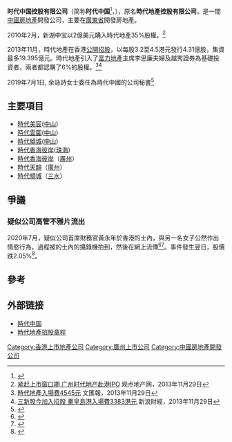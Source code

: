 '''时代中国控股有限公司'''（简称'''时代中国'''<ref>{{Cite web|url=http://news.winshang.com/html/063/4800.html|title=时代地产更名为时代中国 首份“成绩单”与更名后的第一仗|accessdate=2018-03-03|work=news.winshang.com|archive-date=2020-08-12|archive-url=https://web.archive.org/web/20200812203659/http://news.winshang.com/html/063/4800.html|dead-url=no}}</ref>，{{sehk|1233}}），原名'''時代地產控股有限公司'''，是一間[[中國|中國]][[房地產|房地產]]開發公司，主要在[[廣東省|廣東省]]開發房地產。

2010年2月，新湖中宝以2億美元購入時代地產35%股權。<ref>[http://www.guandian.cn/article/20131129/139411.html 紧赶上市窗口期 广州时代地产赴港IPO] {{Wayback|url=http://www.guandian.cn/article/20131129/139411.html |date=20201021081533 }} 观点地产网，2013年11月29日</ref>

2013年11月，時代地產在香港[[公開招股|公開招股]]，以每股3.2至4.5港元發行4.31億股，集資最多19.395億元。時代地產引入了[[富力地產|富力地產]]主席李思廉夫婦及越秀證券為基礎投資者，兩者都認購了6%的股權。<ref>[http://paper.wenweipo.com/2013/11/29/FI1311290005.htm 時代地產入場費4545元] {{Wayback|url=http://paper.wenweipo.com/2013/11/29/FI1311290005.htm |date=20160304050650 }} 文匯報，2013年11月29日</ref><ref>[http://finance.sina.com.hk/news/-11-6323522/1.html 三新股今加入招股 秦皇島港入場費3383港元] {{Wayback|url=http://finance.sina.com.hk/news/-11-6323522/1.html |date=20131203002659 }} 新浪財經，2013年11月29日</ref>

2019年7月1日, 余詠詩女士委任為時代中國的公司秘書<ref>{{Cite web |url=http://www.timesgroup.cn/upload/file/2019-06-25/4eb033d8-8543-4943-9d90-f64edf3cc8ba.pdf |title=時代中國 更換首席財務官、公司秘書及授權代表 |access-date=2020-07-12 |archive-date=2020-07-12 |archive-url=https://web.archive.org/web/20200712153943/http://www.timesgroup.cn/upload/file/2019-06-25/4eb033d8-8543-4943-9d90-f64edf3cc8ba.pdf |dead-url=no }}</ref>

==主要項目==
*[[時代美宸|時代美宸]]([[中山市|中山]])
*[[時代雲圖|時代雲圖]]([[中山市|中山]])
*[[時代傾城|時代傾城]]([[中山市|中山]])
*[[時代香海彼岸|時代香海彼岸]]([[珠海|珠海]])
*[[時代香海彼岸|時代香海彼岸]]（[[廣州|廣州]]）
*[[時代天韻|時代天韻]]（[[廣州|廣州]]）
*[[時代傾城|時代傾城]]（[[三水|三水]]）

==爭議==
===疑似公司高管不雅片流出===
2020年7月，疑似公司首席財務官黃永年於香港的士內，與另一名女子公然作出情慾行為，過程被的士內的攝錄機拍到，然後在網上流傳<ref>{{cite web |title=【CFO情慾片？】4分鐘的士情慾短片 男主角疑似時代中國CFO |url=https://hk.appledaily.com/finance/20200708/IH2W5DYTYOVCS6B44PKLJFMSBE/ |website=香港蘋果日報 |accessdate=2020-07-08 |archive-date=2020-08-05 |archive-url=https://web.archive.org/web/20200805111605/https://hk.appledaily.com/finance/20200708/IH2W5DYTYOVCS6B44PKLJFMSBE/ |dead-url=yes }}</ref><ref>{{cite web |title=(含影片)時代中國控股(1233.HK) CFO黃永年疑似溝女記 |url=https://www.hkmarket1314.com/blog/284447/ |website=Cup S |accessdate=2020-07-08 |archive-date=2020-07-13 |archive-url=https://web.archive.org/web/20200713125158/https://www.hkmarket1314.com/blog/284447/ |dead-url=no }}</ref>。事件發生翌日，股價跌2.05%<ref>{{cite web |title=時代中國CFO疑捲入「的士事件」 股價今跑輸大市 挫1.79% 收報15.34元 |url=https://www.edigest.hk/article/168345/%E6%8A%95%E8%B3%87/%E6%99%82%E4%BB%A3%E4%B8%AD%E5%9C%8B-cfo-%E7%9A%84%E5%A3%AB%E4%BA%8B%E4%BB%B6-%E8%82%A1%E5%83%B9-%E8%B7%91%E8%BC%B8%E5%A4%A7%E5%B8%82-%E4%BB%8A%E6%8C%AB-%E6%94%B6%E5%A0%B1/ |publisher=經濟一週 |accessdate=2020-07-08 |archive-date=2020-09-18 |archive-url=https://web.archive.org/web/20200918071310/https://www.edigest.hk/article/168345/%E6%8A%95%E8%B3%87/%E6%99%82%E4%BB%A3%E4%B8%AD%E5%9C%8B-cfo-%E7%9A%84%E5%A3%AB%E4%BA%8B%E4%BB%B6-%E8%82%A1%E5%83%B9-%E8%B7%91%E8%BC%B8%E5%A4%A7%E5%B8%82-%E4%BB%8A%E6%8C%AB-%E6%94%B6%E5%A0%B1/ |dead-url=no }}</ref>。

==參考==
{{reflist}}

==外部链接==
* [http://www.timesgroup.cn/ 時代中国]{{Wayback|url=http://www.timesgroup.cn/ |date=20210225012554 }}
* [http://www.hkexnews.hk/listedco/listconews/SEHK/2013/1129/LTN20131129040_C.HTM 時代地產招股章程]{{Wayback|url=http://www.hkexnews.hk/listedco/listconews/SEHK/2013/1129/LTN20131129040_C.HTM |date=20201206011353 }}

[[Category:香港上市地產公司|Category:香港上市地產公司]]
[[Category:廣州上市公司|Category:廣州上市公司]]
[[Category:中國房地產開發公司|Category:中國房地產開發公司]]
